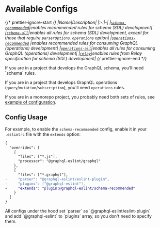 
# Available Configs

{/* prettier-ignore-start */}
|Name|Description|
|:-:|-|
|[`schema-recommended`](https://github.com/B2o5T/graphql-eslint/tree/master/packages/plugin/src/configs/schema-recommended.ts)|enables recommended rules for schema (SDL) development|
|[`schema-all`](https://github.com/B2o5T/graphql-eslint/tree/master/packages/plugin/src/configs/schema-all.ts)|enables all rules for schema (SDL) development, except for those that require `parserOptions.operations` option|
|[`operations-recommended`](https://github.com/B2o5T/graphql-eslint/tree/master/packages/plugin/src/configs/operations-recommended.ts) |enables recommended rules for consuming GraphQL (operations) development|
|[`operations-all`](https://github.com/B2o5T/graphql-eslint/tree/master/packages/plugin/src/configs/operations-all.ts)|enables all rules for consuming GraphQL (operations) development|
|[`relay`](https://github.com/B2o5T/graphql-eslint/tree/master/packages/plugin/src/configs/relay.ts)|enables rules from Relay specification for schema (SDL) development|
{/* prettier-ignore-end */}

<Callout type="warning">
If you are in a project that develops the GraphQL schema, you'll need `schema` rules.

If you are in a project that develops GraphQL operations (`query`/`mutation`/`subscription`), you'll
need `operations` rules.

If you are in a monorepo project, you probably need both sets of rules, see
[example of configuration](https://github.com/B2o5T/graphql-eslint/tree/master/examples/monorepo/eslint.config.js).

</Callout>

## Config Usage

For example, to enable the `schema-recommended` config, enable it in your `.eslintrc` file with the
`extends` option:

```diff filename=".eslintrc.json"
{
  "overrides": [
    {
      "files": ["*.js"],
      "processor": "@graphql-eslint/graphql"
    },
    {
      "files": ["*.graphql"],
-     "parser": "@graphql-eslint/eslint-plugin",
-     "plugins": ["@graphql-eslint"],
+     "extends": "plugin:@graphql-eslint/schema-recommended"
    }
  ]
}
```

<Callout>
  All configs under the hood set `parser` as `@graphql-eslint/eslint-plugin` and add
  `@graphql-eslint` to `plugins` array, so you don't need to specify them.
</Callout>
